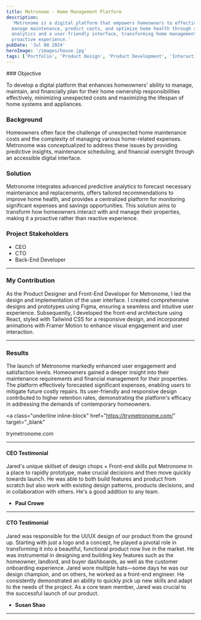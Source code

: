 ```yaml
---
title: Metronome - Home Management Platform
description:
  'Metronome is a digital platform that empowers homeowners to effectively
  manage maintenance, predict costs, and optimize home health through advanced
  analytics and a user-friendly interface, transforming home management into a
  proactive experience.'
pubDate: 'Jul 08 2024'
heroImage: '/images/house.jpg'
tags: ['Portfolio', 'Product Design', 'Product Development', 'Interactions']
---
```



<Narrow>
### Objective

To develop a digital platform that enhances homeowners' ability to manage,
maintain, and financially plan for their home ownership responsibilities
effectively, minimizing unexpected costs and maximizing the lifespan of home
systems and appliances.

### Background

Homeowners often face the challenge of unexpected home maintenance costs and the
complexity of managing various home-related expenses. Metronome was
conceptualized to address these issues by providing predictive insights,
maintenance scheduling, and financial oversight through an accessible digital
interface.

### Solution

Metronome integrates advanced predictive analytics to forecast necessary
maintenance and replacements, offers tailored recommendations to improve home
health, and provides a centralized platform for monitoring significant expenses
and savings opportunities. This solution aims to transform how homeowners
interact with and manage their properties, making it a proactive rather than
reactive experience.

### Project Stakeholders

- CEO
- CTO
- Back-End Developer

---

### My Contribution

As the Product Designer and Front-End Developer for Metronome, I led the design
and implementation of the user interface. I created comprehensive designs and
prototypes using Figma, ensuring a seamless and intuitive user experience.
Subsequently, I developed the front-end architecture using React, styled with
Tailwind CSS for a responsive design, and incorporated animations with Framer
Motion to enhance visual engagement and user interaction.

</Narrow>

<MediaGrid
  image1Src="/images/house.jpg"
  image1Alt="House"
  videoSrc="/videos/dashboard-one.mp4"
  videoPoster="/images/dashboard-demo-poster.png"
  videoSrc2="/videos/metronome-prototype.mp4"
  videoPoster2="/images/prototype-demo-poster.png"
/>

<Narrow>

---

### Results

The launch of Metronome markedly enhanced user engagement and satisfaction
levels. Homeowners gained a deeper insight into their maintenance requirements
and financial management for their properties. The platform effectively
forecasted significant expenses, enabling users to mitigate future costly
repairs. Its user-friendly and responsive design contributed to higher retention
rates, demonstrating the platform's efficacy in addressing the demands of
contemporary homeowners.

<a
  class="underline inline-block"
  href="https://trymetronome.com/"
  target="_blank"
>
  trymetronome.com
</a>

---

#### CEO Testimonial

Jared's unique skillset of design chops + Front-end skills put Metronome in a place to rapidly prototype, make crucial decisions and then move quickly towards launch. He was able to both build features and product from scratch but also work with existing design patterns, products decisions, and in collaboration with others. He's a good addition to any team.

- **Paul Crowe**

---

#### CTO Testimonial

Jared was responsible for the UI/UX design of our product from the ground up.
Starting with just a logo and a concept, he played a pivotal role in
transforming it into a beautiful, functional product now live in the market. He
was instrumental in designing and building key features such as the homeowner,
landlord, and buyer dashboards, as well as the customer onboarding experience.
Jared wore multiple hats—some days he was our design champion, and on others, he
worked as a front-end engineer. He consistently demonstrated an ability to
quickly pick up new skills and adapt to the needs of the project. As a core team
member, Jared was crucial to the successful launch of our product.

- **Susan Shao**

---

</Narrow>
